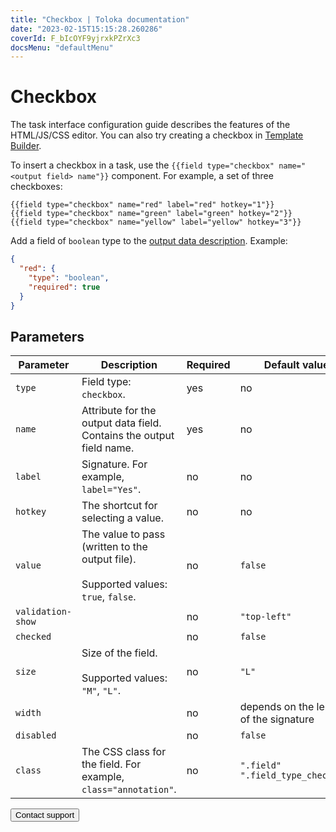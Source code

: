 ```yaml
---
title: "Checkbox | Toloka documentation"
date: "2023-02-15T15:15:28.260286"
coverId: F_bIcOYF9yjrxkPZrXc3
docsMenu: "defaultMenu"
---
```



# Checkbox

<Note mode="note" title="Note">

The task interface configuration guide describes the features of the HTML/JS/CSS editor. You can also try creating a checkbox in [Template Builder](/docs/template-builder/reference/field.checkbox).

</Note>

To insert a checkbox in a task, use the `{{field type="checkbox" name="<output field> name"}}` component. For example, a set of three checkboxes:

```plaintext
{{field type="checkbox" name="red" label="red" hotkey="1"}}
{{field type="checkbox" name="green" label="green" hotkey="2"}}
{{field type="checkbox" name="yellow" label="yellow" hotkey="3"}}
```

Add a field of `boolean` type to the [output data description](/docs/guide/incoming). Example:

```json
{
  "red": {
    "type": "boolean",
    "required": true
  }
}
```

## Parameters

**Parameter**|**Description**|**Required**|**Default value**
----- | ----- | ----- | -----
`type`| Field type: `checkbox`. | yes | no
`name`| Attribute for the output data field. Contains the output field name. | yes | no
`label`| Signature. For example, `label="Yes"`. | no | no
`hotkey`| The shortcut for selecting a value. | no | no
`value`| The value to pass (written to the output file).<br/><br/>Supported values: `true`, `false`. | no | `false`
`validation-show`| <CheckboxesTable1/>| no | `"top-left"`
`checked`| <CheckboxesTable2/>| no | `false`
`size`| Size of the field.<br/><br/>Supported values: `"M"`, `"L"`. | no | `"L"`
`width`| <CheckboxesTable3/>| no | depends on the length of the signature
`disabled`| <CheckboxesTable4/>| no | `false`
`class`| The CSS class for the field. For example, `class="annotation"`. | no | `".field" ".field_type_checkbox"`

<Button view="defaultInverse" size="l" type="link" url="/docs/guide/troubleshooting/support?form-source=guide-t-components-checkboxes">Contact support</Button>

